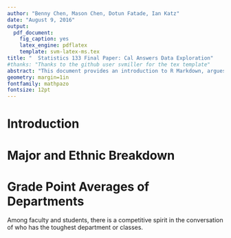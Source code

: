```yaml
---
author: "Benny Chen, Mason Chen, Dotun Fatade, Ian Katz"
date: "August 9, 2016"
output: 
  pdf_document:
    fig_caption: yes
    latex_engine: pdflatex
    template: svm-latex-ms.tex
title: "  Statistics 133 Final Paper: Cal Answers Data Exploration"
#thanks: "Thanks to the github user svmiller for the tex template"
abstract: "This document provides an introduction to R Markdown, argues for its..."
geometry: margin=1in
fontfamily: mathpazo
fontsize: 12pt
---
```

# Introduction
# Major and Ethnic Breakdown
# Grade Point Averages of Departments

Among faculty and students, there is a competitive spirit in the conversation of who has the toughest department or classes.